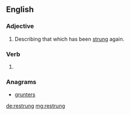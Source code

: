 ==English==

===Adjective===
{{en-adj|-}}

# Describing that which has been [[string|strung]] again.

===Verb===
{{head|en|verb form}}

# {{en-past of|restring}}

===Anagrams===
* [[grunters#English|grunters]]

[[de:restrung]]
[[mg:restrung]]